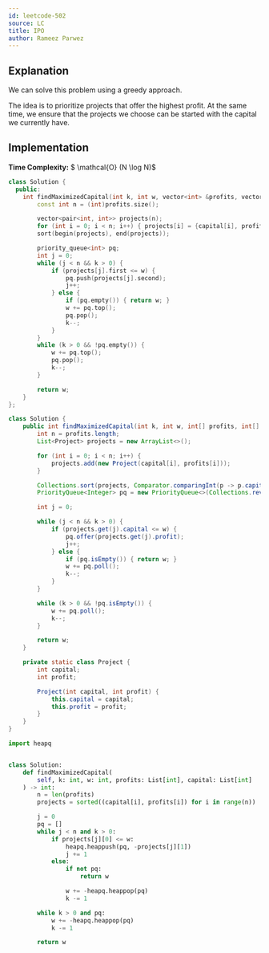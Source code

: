 ```yaml
---
id: leetcode-502
source: LC
title: IPO
author: Rameez Parwez
---
```


## Explanation

We can solve this problem using a greedy approach.

The idea is to prioritize projects that offer the highest profit.
At the same time, we ensure that the projects we choose can be started with the capital we currently have.

## Implementation

**Time Complexity:** $ \mathcal{O} (N \log N)$

<LanguageSection>
<CPPSection>

```cpp
class Solution {
  public:
	int findMaximizedCapital(int k, int w, vector<int> &profits, vector<int> &capital) {
		const int n = (int)profits.size();

		vector<pair<int, int>> projects(n);
		for (int i = 0; i < n; i++) { projects[i] = {capital[i], profits[i]}; }
		sort(begin(projects), end(projects));

		priority_queue<int> pq;
		int j = 0;
		while (j < n && k > 0) {
			if (projects[j].first <= w) {
				pq.push(projects[j].second);
				j++;
			} else {
				if (pq.empty()) { return w; }
				w += pq.top();
				pq.pop();
				k--;
			}
		}
		while (k > 0 && !pq.empty()) {
			w += pq.top();
			pq.pop();
			k--;
		}

		return w;
	}
};
```

</CPPSection>
<JavaSection>

```java
class Solution {
	public int findMaximizedCapital(int k, int w, int[] profits, int[] capital) {
		int n = profits.length;
		List<Project> projects = new ArrayList<>();

		for (int i = 0; i < n; i++) {
			projects.add(new Project(capital[i], profits[i]));
		}

		Collections.sort(projects, Comparator.comparingInt(p -> p.capital));
		PriorityQueue<Integer> pq = new PriorityQueue<>(Collections.reverseOrder());

		int j = 0;

		while (j < n && k > 0) {
			if (projects.get(j).capital <= w) {
				pq.offer(projects.get(j).profit);
				j++;
			} else {
				if (pq.isEmpty()) { return w; }
				w += pq.poll();
				k--;
			}
		}

		while (k > 0 && !pq.isEmpty()) {
			w += pq.poll();
			k--;
		}

		return w;
	}

	private static class Project {
		int capital;
		int profit;

		Project(int capital, int profit) {
			this.capital = capital;
			this.profit = profit;
		}
	}
}
```

</JavaSection>
<PySection>

```py
import heapq


class Solution:
	def findMaximizedCapital(
		self, k: int, w: int, profits: List[int], capital: List[int]
	) -> int:
		n = len(profits)
		projects = sorted((capital[i], profits[i]) for i in range(n))

		j = 0
		pq = []
		while j < n and k > 0:
			if projects[j][0] <= w:
				heapq.heappush(pq, -projects[j][1])
				j += 1
			else:
				if not pq:
					return w

				w += -heapq.heappop(pq)
				k -= 1

		while k > 0 and pq:
			w += -heapq.heappop(pq)
			k -= 1

		return w
```

</PySection>
</LanguageSection>
